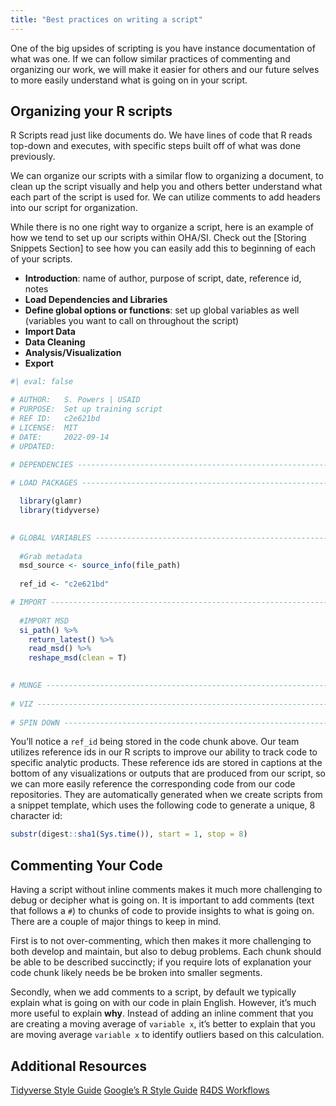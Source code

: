 ```yaml
---
title: "Best practices on writing a script"
---
```


One of the big upsides of scripting is you have instance documentation of what was one. If we can follow similar practices of commenting and organizing our work, we will make it easier for others and our future selves to more easily understand what is going on in your script.

## Organizing your R scripts

R Scripts read just like documents do. We have lines of code that R reads top-down and executes, with specific steps built off of what was done previously.

We can organize our scripts with a similar flow to organizing a document, to clean up the script visually and help you and others better understand what each part of the script is used for. We can utilize comments to add headers into our script for organization.

While there is no one right way to organize a script, here is an example of how we tend to set up our scripts within OHA/SI. Check out the [Storing Snippets Section] to see how you can easily add this to beginning of each of your scripts. 


  - **Introduction**: name of author, purpose of script, date, reference id, notes
  - **Load Dependencies and Libraries**
  - **Define global options or functions**: set up global variables as well (variables you want to call on throughout the script)
  - **Import Data**
  - **Data Cleaning**
  - **Analysis/Visualization**
  - **Export**

```r
#| eval: false

# AUTHOR:   S. Powers | USAID
# PURPOSE:  Set up training script
# REF ID:   c2e621bd 
# LICENSE:  MIT
# DATE:     2022-09-14
# UPDATED: 

# DEPENDENCIES ------------------------------------------------------------
  
# LOAD PACKAGES ------------------------------------------------------------

  library(glamr)
  library(tidyverse)
  

# GLOBAL VARIABLES --------------------------------------------------------
    
  #Grab metadata
  msd_source <- source_info(file_path)
  
  ref_id <- "c2e621bd"

# IMPORT ------------------------------------------------------------------
  
  #IMPORT MSD
  si_path() %>% 
    return_latest() %>% 
    read_msd() %>% 
    reshape_msd(clean = T)
  

# MUNGE -------------------------------------------------------------------
  
# VIZ ---------------------------------------------------------------------
  
# SPIN DOWN ---------------------------------------------------------------

```

You’ll notice a `ref_id` being stored in the code chunk above. Our team utilizes reference ids in our R scripts to improve our ability to track code to specific analytic products. These reference ids are stored in captions at the bottom of any visualizations or outputs that are produced from our script, so we can more easily reference the corresponding code from our code repositories. They are automatically generated when we create scripts from a snippet template, which uses the following code to generate a unique,  8 character id:

```r
substr(digest::sha1(Sys.time()), start = 1, stop = 8)
```

## Commenting Your Code

Having a script without inline comments makes it much more challenging to debug or decipher what is going on. It is important to add comments (text that follows a `#`) to chunks of code to provide insights to what is going on. There are a couple of major things to keep in mind. 

First is to not over-commenting, which then makes it more challenging to both develop and maintain, but also to debug problems. Each chunk should be able to be described succinctly; if you require lots of explanation your code chunk likely needs be be broken into smaller segments.

Secondly, when we add comments to a script, by default we typically explain what is going on with our code in plain English. However, it’s much more useful to explain **why**.  Instead of adding an inline comment that you are creating a moving average of `variable x`, it’s better to explain that you are moving average `variable x` to identify outliers based on this calculation. 

## Additional Resources

[Tidyverse Style Guide](https://style.tidyverse.org/)
[Google’s R Style Guide](https://google.github.io/styleguide/Rguide.html)
[R4DS Workflows](https://r4ds.had.co.nz/workflow-scripts.html)

